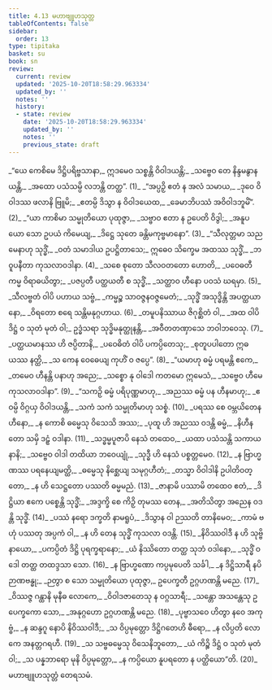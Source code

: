 ```yaml
---
title: 4.13 မဟာဗျူဟသုတ္တ
tableOfContents: false
sidebar:
  order: 13
type: tipitaka
basket: su
book: sn
review:
  current: review
  updated: '2025-10-20T18:58:29.963334'
  updated_by: ''
  notes: ''
  history:
  - state: review
    date: '2025-10-20T18:58:29.963334'
    updated_by: ''
    notes: ''
    previous_state: draft
---
```



<DynamicBreadcrumb />


<ReviewStatus review={frontmatter.review} showDetails={true} />

<HypothesisAnnotation frontmatter={frontmatter} />

<Division number="902" book="sn" e="ch" v="18" p="418">

<Paragraph number="1075" type="verses" book="sn">
_“ယေ ကေစိမေ ဒိဋ္ဌိပရိဗ္ဗသာနာ,_  
ဣဒမေဝ သစ္စန္တိ ဝိဝါဒယန္တိ;_  
_သဗ္ဗေဝ တေ နိန္ဒမနွာနယန္တိ,_  
_အထော ပသံသမ္ပိ လဘန္တိ တတ္ထ”. (1)_  

</Paragraph>

</Division>
<Division number="903" book="sn" e="ch" v="18" p="418">

<Paragraph number="1076" type="verses" book="sn">
_“အပ္ပဉှိ ဧတံ န အလံ သမာယ,_  
_ဒုဝေ ဝိဝါဒဿ ဖလာနိ ဗြူမိ;_  
_ဧတမ္ပိ ဒိသွာ န ဝိဝါဒယေထ,_  
_ခေမာဘိပဿံ အဝိဝါဒဘူမိံ”. (2)_  

</Paragraph>

</Division>
<Division number="904" book="sn" e="ch" v="18" p="418">

<Paragraph number="1077" type="verses" book="sn">
_“ယာ ကာစိမာ သမ္မုတိယော ပုထုဇ္ဇာ,_  
_သဗ္ဗာဝ ဧတာ န ဥပေတိ ဝိဒွါ;_  
_အနူပယော သော ဥပယံ ကိမေယျ,_  
_ဒိဋ္ဌေ သုတေ ခန္တိမကုဗ္ဗမာနော”. (3)_  

</Paragraph>

</Division>
<Division number="905" book="sn" e="ch" v="18" p="418">

<Paragraph number="1078" type="verses" book="sn">
_“သီလုတ္တမာ သညမေနာဟု သုဒ္ဓိံ,_  
_ဝတံ သမာဒါယ ဥပဋ္ဌိတာသေ;_  
ဣဓေဝ သိက္ခေမ အထဿ သုဒ္ဓိံ,_  
_ဘဝူပနီတာ ကုသလာဝဒါနာ. (4)_  

</Paragraph>

</Division>
<Division number="906" book="sn" e="ch" v="18" p="418">

<Paragraph number="1079" type="verses" book="sn">
_သစေ စုတော သီလဝတတော ဟောတိ,_  
_ပဝေဓတီ ကမ္မ ဝိရာဓယိတွာ;_  
_ပဇပ္ပတီ ပတ္ထယတီ စ သုဒ္ဓိံ,_  
_သတ္ထာဝ ဟီနော ပဝသံ ဃရမှာ. (5)_  

</Paragraph>

</Division>
<Division number="907" book="sn" e="ch" v="18" p="419">

<Paragraph number="1080" type="verses" book="sn">
_သီလဗ္ဗတံ ဝါပိ ပဟာယ သဗ္ဗံ,_  
_ကမ္မဉ္စ သာဝဇ္ဇနဝဇ္ဇမေတံ;_  
_သုဒ္ဓိံ အသုဒ္ဓိန္တိ အပတ္ထယာနော,_  
_ဝိရတော စရေ သန္တိမနုဂ္ဂဟာယ. (6)_  

</Paragraph>

</Division>
<Division number="908" book="sn" e="ch" v="18" p="419">

<Paragraph number="1081" type="verses" book="sn">
_တမူပနိဿာယ ဇိဂုစ္ဆိတံ ဝါ,_  
_အထ ဝါပိ ဒိဋ္ဌံ ဝ သုတံ မုတံ ဝါ;_  
ဥဒ္ဓံသရာ သုဒ္ဓိမနုတ္ထုနန္တိ,_  
_အဝီတတဏှာသေ ဘဝါဘဝေသု. (7)_  

</Paragraph>

</Division>
<Division number="909" book="sn" e="ch" v="18" p="419">

<Paragraph number="1082" type="verses" book="sn">
_ပတ္ထယမာနဿ ဟိ ဇပ္ပိတာနိ,_  
_ပဝေဓိတံ ဝါပိ ပကပ္ပိတေသု;_  
_စုတူပပါတော ဣဓ ယဿ နတ္ထိ,_  
_သ ကေန ဝေဓေယျ ကုဟိံ ဝ ဇပ္ပေ”. (8)_  

</Paragraph>

</Division>
<Division number="910" book="sn" e="ch" v="18" p="419">

<Paragraph number="1083" type="verses" book="sn">
_“ယမာဟု ဓမ္မံ ပရမန္တိ ဧကေ,_  
_တမေဝ ဟီနန္တိ ပနာဟု အညေ;_  
_သစ္စော နု ဝါဒေါ ကတမော ဣမေသံ,_  
_သဗ္ဗေဝ ဟီမေ ကုသလာဝဒါနာ”. (9)_  

</Paragraph>

</Division>
<Division number="911" book="sn" e="ch" v="18" p="419">

<Paragraph number="1084" type="verses" book="sn">
_“သကဉှိ ဓမ္မံ ပရိပုဏ္ဏမာဟု,_  
_အညဿ ဓမ္မံ ပန ဟီနမာဟု;_  
_ဧဝမ္ပိ ဝိဂ္ဂယှ ဝိဝါဒယန္တိ,_  
_သကံ သကံ သမ္မုတိမာဟု သစ္စံ. (10)_  

</Paragraph>

</Division>
<Division number="912" book="sn" e="ch" v="18" p="419">

<Paragraph number="1085" type="verses" book="sn">
_ပရဿ စေ ဝမ္ဘယိတေန ဟီနော,_  
_န ကောစိ ဓမ္မေသု ဝိသေသိ အဿ;_  
_ပုထူ ဟိ အညဿ ဝဒန္တိ ဓမ္မံ,_  
_နိဟီနတော သမှိ ဒဠှံ ဝဒါနာ. (11)_  

</Paragraph>

</Division>
<Division number="913" book="sn" e="ch" v="18" p="419">

<Paragraph number="1086" type="verses" book="sn">
_သဒ္ဓမ္မပူဇာပိ နေသံ တထေဝ,_  
_ယထာ ပသံသန္တိ သကာယနာနိ;_  
_သဗ္ဗေဝ ဝါဒါ တထိယာ ဘဝေယျုံ,_  
_သုဒ္ဓီ ဟိ နေသံ ပစ္စတ္တမေဝ. (12)_  

</Paragraph>

</Division>
<Division number="914" book="sn" e="ch" v="18" p="420">

<Paragraph number="1087" type="verses" book="sn">
_န ဗြာဟ္မဏဿ ပရနေယျမတ္ထိ,_  
_ဓမ္မေသု နိစ္ဆေယျ သမုဂ္ဂဟီတံ;_  
_တသ္မာ ဝိဝါဒါနိ ဥပါတိဝတ္တော,_  
_န ဟိ သေဋ္ဌတော ပဿတိ ဓမ္မမညံ. (13)_  

</Paragraph>

</Division>
<Division number="915" book="sn" e="ch" v="18" p="420">

<Paragraph number="1088" type="verses" book="sn">
_ဇာနာမိ ပဿာမိ တထေဝ ဧတံ,_  
_ဒိဋ္ဌိယာ ဧကေ ပစ္စေန္တိ သုဒ္ဓိံ;_  
_အဒ္ဒက္ခိ စေ ကိဉှိ တုမဿ တေန,_  
_အတိသိတွာ အညေန ဝဒန္တိ သုဒ္ဓိံ. (14)_  

</Paragraph>

</Division>
<Division number="916" book="sn" e="ch" v="18" p="420">

<Paragraph number="1089" type="verses" book="sn">
_ပဿံ နရော ဒက္ခတိ နာမရူပံ,_  
_ဒိသွာန ဝါ ဉဿတိ တာနိမေဝ;_  
_ကာမံ ဗဟုံ ပဿတု အပ္ပကံ ဝါ,_  
_န ဟိ တေန သုဒ္ဓိံ ကုသလာ ဝဒန္တိ. (15)_  

</Paragraph>

</Division>
<Division number="917" book="sn" e="ch" v="18" p="420">

<Paragraph number="1090" type="verses" book="sn">
_နိဝိဿဝါဒီ န ဟိ သုဗ္ဗိနာယော,_  
_ပကပ္ပိတံ ဒိဋ္ဌိ ပုရက္ခရာနော;_  
_ယံ နိဿိတော တတ္ထ သုဘံ ဝဒါနော,_  
_သုဒ္ဓိံ ဝဒေါ တတ္ထ တထဒ္ဒသာ သော. (16)_  

</Paragraph>

</Division>
<Division number="918" book="sn" e="ch" v="18" p="420">

<Paragraph number="1091" type="verses" book="sn">
_န ဗြာဟ္မဏော ကပ္ပမုပေတိ သင်္ခါ,_  
_န ဒိဋ္ဌိသာရီ နပိ ဉာဏဗန္ဓု;_  
_ဉတွာ စ သော သမ္မုတိယော ပုထုဇ္ဇာ,_  
ဥပေက္ခတီ ဥဂ္ဂဟဏန္တိ မညေ. (17)_  

</Paragraph>

</Division>
<Division number="919" book="sn" e="ch" v="18" p="420">

<Paragraph number="1092" type="verses" book="sn">
_ဝိဿဇ္ဇ ဂန္ထာနိ မုနီဓ လောကေ,_  
_ဝိဝါဒဇာတေသု န ဝဂ္ဂသာရီ;_  
_သန္တော အသန္တေသု ဥပေက္ခကော သော,_  
_အနုဂ္ဂဟော ဥဂ္ဂဟဏန္တိ မညေ. (18)_  

</Paragraph>

</Division>
<Division number="920" book="sn" e="ch" v="18" p="420">

<Paragraph number="1093" type="verses" book="sn">
_ပုဗ္ဗာသဝေ ဟိတွာ နဝေ အကုဗ္ဗံ,_  
_န ဆန္ဒဂူ နောပိ နိဝိဿဝါဒီ;_  
_သ ဝိပ္ပမုတ္တော ဒိဋ္ဌိဂတေဟိ ဓီရော,_  
_န လိပ္ပတိ လောကေ အနတ္တဂရဟီ. (19)_  

</Paragraph>

</Division>
<Division number="921" book="sn" e="ch" v="18" p="421">

<Paragraph number="1094" type="verses" book="sn">
_သ သဗ္ဗဓမ္မေသု ဝိသေနိဘူတော,_  
_ယံ ကိဉ္စိ ဒိဋ္ဌံ ဝ သုတံ မုတံ ဝါ;_  
_သ ပန္နဘာရော မုနိ ဝိပ္ပမုတ္တော,_  
_န ကပ္ပိယော နူပရတော န ပတ္ထိယော”တိ. (20)_  


</Paragraph>
</Division>

<Paragraph number="1095" type="center" book="sn">
မဟာဗျူဟသုတ္တံ တေရသမံ.
</Paragraph>